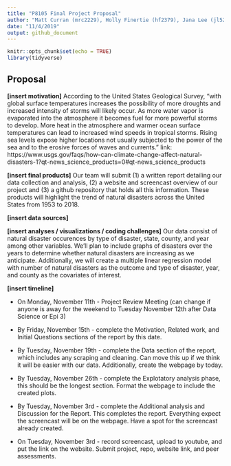 ```yaml
---
title: "P8105 Final Project Proposal"
author: "Matt Curran (mrc2229), Holly Finertie (hf2379), Jana Lee (jl5295), Ashley Tseng (at3346), Lulu Zhang (ilz2105)"
date: "11/4/2019"
output: github_document
---
```


```r
knitr::opts_chunk$set(echo = TRUE)
library(tidyverse)
```

## Proposal

**[insert motivation]** According to the United States Geological Survey, "with global surface temperatures increases the possibility of more droughts and increased intensity of storms will likely occur. As more water vapor is evaporated into the atmosphere it becomes fuel for more powerful storms to develop. More heat in the atmosphere and warmer ocean surface temperatures can lead to increased wind speeds in tropical storms. Rising sea levels expose higher locations not usually subjected to the power of the sea and to the erosive forces of waves and currents."
link: https://www.usgs.gov/faqs/how-can-climate-change-affect-natural-disasters-1?qt-news_science_products=0#qt-news_science_products

**[insert final products]** Our team will submit (1) a written report detailing our data collection and analysis, (2) a website and screencast overview of our project and (3) a github repository that holds all this information. These products will highlight the trend of natural disasters across the United States from 1953 to 2018. 

**[insert data sources]**
 
**[insert analyses / visualizations / coding challenges]** Our data consist of natural disaster occurences by type of disaster, state, county, and year among other variables. We'll plan to include graphs of disasters over the years to determine whether natural disasters are increasing as we anticipate. Additionally, we will create a multiple linear regression model with number of natural disasters as the outcome and type of disaster, year, and county as the covariates of interest. 

**[insert timeline]**

* On Monday, November 11th - Project Review Meeting (can change if anyone is away for the weekend to Tuesday November 12th after Data Science or Epi 3)

* By Friday, November 15th - complete the Motivation, Related work, and Initial Questions sections of the report by this date.

* By Tuesday, November 19th - complete the Data section of the report, which includes any scraping and cleaning. Can move this up if we think it will be easier with our data. Additionally, create the webpage by today. 

* By Tuesday, November 26th - complete the Explotatory analysis phase, this should be the longest section. Format the webpage to include the created plots.

* By Tuesday, November 3rd - complete the Additional analysis and Discussion for the Report. This completes the report. Everything expect the screencast will be on the webpage. Have a spot for the screencast already created.

* On Tuesday, November 3rd -  record screencast, upload to youtube, and put the link on the website. Submit project, repo, website link, and peer assessments.
